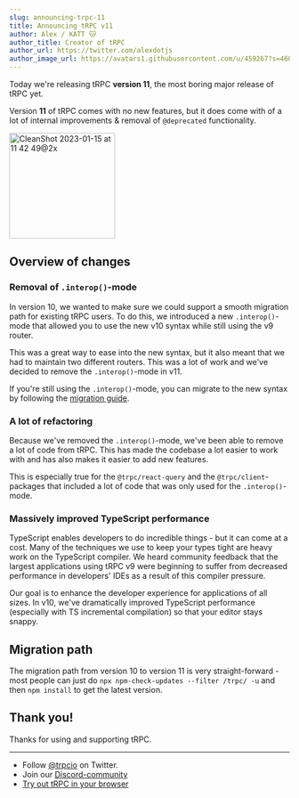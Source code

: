 ```yaml
---
slug: announcing-trpc-11
title: Announcing tRPC v11
author: Alex / KATT 🐱
author_title: Creator of tRPC
author_url: https://twitter.com/alexdotjs
author_image_url: https://avatars1.githubusercontent.com/u/459267?s=460&v=4
---
```



Today we're releasing tRPC **version 11**, the most boring major release of tRPC yet.

Version **11** of tRPC comes with no new features, but it does come with of a lot of internal improvements & removal of `@deprecated` functionality.

<img
  width="190"
  alt="CleanShot 2023-01-15 at 11 42 49@2x"
  src="https://user-images.githubusercontent.com/459267/212536152-f29cd19f-7b69-49d0-9bbc-53a7dc07a849.png"
/>

## Overview of changes

### Removal of `.interop()`-mode

In version 10, we wanted to make sure we could support a smooth migration path for existing tRPC users. To do this, we introduced a new `.interop()`-mode that allowed you to use the new v10 syntax while still using the v9 router.

This was a great way to ease into the new syntax, but it also meant that we had to maintain two different routers. This was a lot of work and we've decided to remove the `.interop()`-mode in v11.

If you're still using the `.interop()`-mode, you can migrate to the new syntax by following the [migration guide](https://trpc.io/docs/v10/migrate-from-v9-to-v10).

### A lot of refactoring

Because we've removed the `.interop()`-mode, we've been able to remove a lot of code from tRPC. This has made the codebase a lot easier to work with and has also makes it easier to add new features.

This is especially true for the `@trpc/react-query` and the `@trpc/client`-packages that included a lot of code that was only used for the `.interop()`-mode.

### Massively improved TypeScript performance

TypeScript enables developers to do incredible things - but it can come at a cost. Many of the techniques we use to keep your types tight are heavy work on the TypeScript compiler. We heard community feedback that the largest applications using tRPC v9 were beginning to suffer from decreased performance in developers' IDEs as a result of this compiler pressure.

Our goal is to enhance the developer experience for applications of all sizes. In v10, we've dramatically improved TypeScript performance (especially with TS incremental compilation) so that your editor stays snappy.

## Migration path

The migration path from version 10 to version 11 is very straight-forward - most people can just do `npx npm-check-updates --filter /trpc/ -u` and then `npm install` to get the latest version.

## Thank you!

Thanks for using and supporting tRPC.

---

- Follow [@trpcio](https://twitter.com/trpcio) on Twitter.
- Join our [Discord-community](https://trpc.io/discord)
- [Try out tRPC in your browser](https://trpc.io/#try-it-out)

<GithubSponsorButton />
